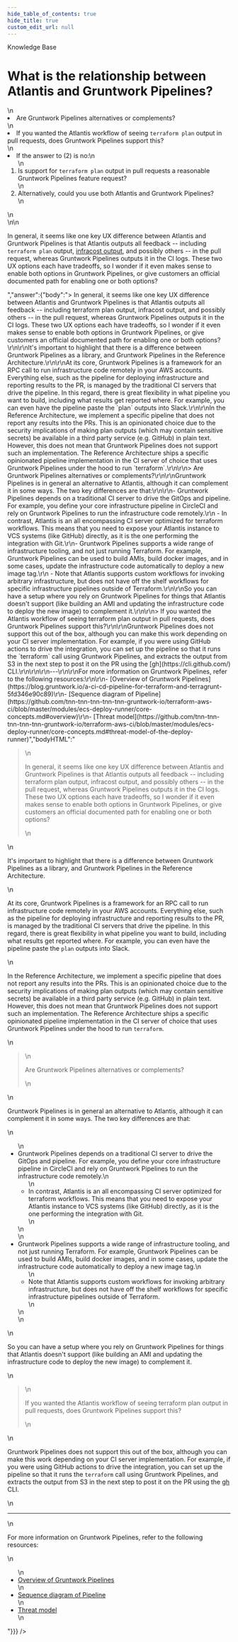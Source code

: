 ```yaml
---
hide_table_of_contents: true
hide_title: true
custom_edit_url: null
---
```



<head>
  <link rel="canonical" href="https://github.com/tnn-tnn-tnn-tnn-tnn-gruntwork-io/knowledge-base/discussions/75" />
</head>

<CenterLayout>
<span className="searchCategory">Knowledge Base</span>
<h1>What is the relationship between Atlantis and Gruntwork Pipelines?</h1>
<GitHub discussion={{"id":"D_kwDOF8slf84AONqR","number":75,"author":{"login":"josh-padnick"},"title":"What is the relationship between Atlantis and Gruntwork Pipelines?","body":"1. Are Gruntwork Pipelines alternatives or complements?\r\n2. If you wanted the Atlantis workflow of seeing `terraform plan` output in pull requests, does Gruntwork Pipelines support this? \r\n3. If the answer to (2) is no:\r\n   1. Is support for `terraform plan` output in pull requests a reasonable Gruntwork Pipelines feature request?\r\n   1. Alternatively, could you use both Atlantis and Gruntwork Pipelines?\r\n\r\nIn general, it seems like one key UX difference between Atlantis and Gruntwork Pipelines is that Atlantis outputs all feedback -- including `terraform plan` output, [infracost output](https://github.com/infracost/infracost-atlantis), and possibly others -- in the pull request, whereas Gruntwork Pipelines outputs it in the CI logs. These two UX options each have tradeoffs, so I wonder if it even makes sense to enable both options in Gruntwork Pipelines, or give customers an official documented path for enabling one or both options?","bodyHTML":"<ol dir=\"auto\">\n<li>Are Gruntwork Pipelines alternatives or complements?</li>\n<li>If you wanted the Atlantis workflow of seeing <code class=\"notranslate\">terraform plan</code> output in pull requests, does Gruntwork Pipelines support this?</li>\n<li>If the answer to (2) is no:\n<ol dir=\"auto\">\n<li>Is support for <code class=\"notranslate\">terraform plan</code> output in pull requests a reasonable Gruntwork Pipelines feature request?</li>\n<li>Alternatively, could you use both Atlantis and Gruntwork Pipelines?</li>\n</ol>\n</li>\n</ol>\n<p dir=\"auto\">In general, it seems like one key UX difference between Atlantis and Gruntwork Pipelines is that Atlantis outputs all feedback -- including <code class=\"notranslate\">terraform plan</code> output, <a href=\"https://github.com/infracost/infracost-atlantis\">infracost output</a>, and possibly others -- in the pull request, whereas Gruntwork Pipelines outputs it in the CI logs. These two UX options each have tradeoffs, so I wonder if it even makes sense to enable both options in Gruntwork Pipelines, or give customers an official documented path for enabling one or both options?</p>","answer":{"body":"> In general, it seems like one key UX difference between Atlantis and Gruntwork Pipelines is that Atlantis outputs all feedback -- including terraform plan output, infracost output, and possibly others -- in the pull request, whereas Gruntwork Pipelines outputs it in the CI logs. These two UX options each have tradeoffs, so I wonder if it even makes sense to enable both options in Gruntwork Pipelines, or give customers an official documented path for enabling one or both options?\r\n\r\nIt's important to highlight that there is a difference between Gruntwork Pipelines as a library, and Gruntwork Pipelines in the Reference Architecture.\r\n\r\nAt its core, Gruntwork Pipelines is a framework for an RPC call to run infrastructure code remotely in your AWS accounts. Everything else, such as the pipeline for deploying infrastructure and reporting results to the PR, is managed by the traditional CI servers that drive the pipeline. In this regard, there is great flexibility in what pipeline you want to build, including what results get reported where. For example, you can even have the pipeline paste the `plan` outputs into Slack.\r\n\r\nIn the Reference Architecture, we implement a specific pipeline that does not report any results into the PRs. This is an opinionated choice due to the security implications of making plan outputs (which may contain sensitive secrets) be available in a third party service (e.g. GitHub) in plain text. However, this does not mean that Gruntwork Pipelines does not support such an implementation. The Reference Architecture ships a specific opinionated pipeline implementation in the CI server of choice that uses Gruntwork Pipelines under the hood to run `terraform`.\r\n\r\n> Are Gruntwork Pipelines alternatives or complements?\r\n\r\nGruntwork Pipelines is in general an alternative to Atlantis, although it can complement it in some ways. The two key differences are that:\r\n\r\n- Gruntwork Pipelines depends on a traditional CI server to drive the GitOps and pipeline. For example, you define your core infrastructure pipeline in CircleCI and rely on Gruntwork Pipelines to run the infrastructure code remotely.\r\n    - In contrast, Atlantis is an all encompassing CI server optimized for terraform workflows. This means that you need to expose your Atlantis instance to VCS systems (like GitHub) directly, as it is the one performing the integration with Git.\r\n- Gruntwork Pipelines supports a wide range of infrastructure tooling, and not just running Terraform. For example, Gruntwork Pipelines can be used to build AMIs, build docker images, and in some cases, update the infrastructure code automatically to deploy a new image tag.\r\n    - Note that Atlantis supports custom workflows for invoking arbitrary infrastructure, but does not have off the shelf workflows for specific infrastructure pipelines outside of Terraform.\r\n\r\nSo you can have a setup where you rely on Gruntwork Pipelines for things that Atlantis doesn't support (like building an AMI and updating the infrastructure code to deploy the new image) to complement it.\r\n\r\n> If you wanted the Atlantis workflow of seeing terraform plan output in pull requests, does Gruntwork Pipelines support this?\r\n\r\nGruntwork Pipelines does not support this out of the box, although you can make this work depending on your CI server implementation. For example, if you were using GitHub actions to drive the integration, you can set up the pipeline so that it runs the `terraform` call using Gruntwork Pipelines, and extracts the output from S3 in the next step to post it on the PR using the [gh](https://cli.github.com/) CLI.\r\n\r\n\r\n---\r\n\r\nFor more information on Gruntwork Pipelines, refer to the following resources:\r\n\r\n- [Overview of Gruntwork Pipelines](https://blog.gruntwork.io/a-ci-cd-pipeline-for-terraform-and-terragrunt-5fd346e90c89)\r\n- [Sequence diagram of Pipeline](https://github.com/tnn-tnn-tnn-tnn-tnn-gruntwork-io/terraform-aws-ci/blob/master/modules/ecs-deploy-runner/core-concepts.md#overview)\r\n- [Threat model](https://github.com/tnn-tnn-tnn-tnn-tnn-gruntwork-io/terraform-aws-ci/blob/master/modules/ecs-deploy-runner/core-concepts.md#threat-model-of-the-deploy-runner)","bodyHTML":"<blockquote>\n<p dir=\"auto\">In general, it seems like one key UX difference between Atlantis and Gruntwork Pipelines is that Atlantis outputs all feedback -- including terraform plan output, infracost output, and possibly others -- in the pull request, whereas Gruntwork Pipelines outputs it in the CI logs. These two UX options each have tradeoffs, so I wonder if it even makes sense to enable both options in Gruntwork Pipelines, or give customers an official documented path for enabling one or both options?</p>\n</blockquote>\n<p dir=\"auto\">It's important to highlight that there is a difference between Gruntwork Pipelines as a library, and Gruntwork Pipelines in the Reference Architecture.</p>\n<p dir=\"auto\">At its core, Gruntwork Pipelines is a framework for an RPC call to run infrastructure code remotely in your AWS accounts. Everything else, such as the pipeline for deploying infrastructure and reporting results to the PR, is managed by the traditional CI servers that drive the pipeline. In this regard, there is great flexibility in what pipeline you want to build, including what results get reported where. For example, you can even have the pipeline paste the <code class=\"notranslate\">plan</code> outputs into Slack.</p>\n<p dir=\"auto\">In the Reference Architecture, we implement a specific pipeline that does not report any results into the PRs. This is an opinionated choice due to the security implications of making plan outputs (which may contain sensitive secrets) be available in a third party service (e.g. GitHub) in plain text. However, this does not mean that Gruntwork Pipelines does not support such an implementation. The Reference Architecture ships a specific opinionated pipeline implementation in the CI server of choice that uses Gruntwork Pipelines under the hood to run <code class=\"notranslate\">terraform</code>.</p>\n<blockquote>\n<p dir=\"auto\">Are Gruntwork Pipelines alternatives or complements?</p>\n</blockquote>\n<p dir=\"auto\">Gruntwork Pipelines is in general an alternative to Atlantis, although it can complement it in some ways. The two key differences are that:</p>\n<ul dir=\"auto\">\n<li>Gruntwork Pipelines depends on a traditional CI server to drive the GitOps and pipeline. For example, you define your core infrastructure pipeline in CircleCI and rely on Gruntwork Pipelines to run the infrastructure code remotely.\n<ul dir=\"auto\">\n<li>In contrast, Atlantis is an all encompassing CI server optimized for terraform workflows. This means that you need to expose your Atlantis instance to VCS systems (like GitHub) directly, as it is the one performing the integration with Git.</li>\n</ul>\n</li>\n<li>Gruntwork Pipelines supports a wide range of infrastructure tooling, and not just running Terraform. For example, Gruntwork Pipelines can be used to build AMIs, build docker images, and in some cases, update the infrastructure code automatically to deploy a new image tag.\n<ul dir=\"auto\">\n<li>Note that Atlantis supports custom workflows for invoking arbitrary infrastructure, but does not have off the shelf workflows for specific infrastructure pipelines outside of Terraform.</li>\n</ul>\n</li>\n</ul>\n<p dir=\"auto\">So you can have a setup where you rely on Gruntwork Pipelines for things that Atlantis doesn't support (like building an AMI and updating the infrastructure code to deploy the new image) to complement it.</p>\n<blockquote>\n<p dir=\"auto\">If you wanted the Atlantis workflow of seeing terraform plan output in pull requests, does Gruntwork Pipelines support this?</p>\n</blockquote>\n<p dir=\"auto\">Gruntwork Pipelines does not support this out of the box, although you can make this work depending on your CI server implementation. For example, if you were using GitHub actions to drive the integration, you can set up the pipeline so that it runs the <code class=\"notranslate\">terraform</code> call using Gruntwork Pipelines, and extracts the output from S3 in the next step to post it on the PR using the <a href=\"https://cli.github.com/\">gh</a> CLI.</p>\n<hr>\n<p dir=\"auto\">For more information on Gruntwork Pipelines, refer to the following resources:</p>\n<ul dir=\"auto\">\n<li><a href=\"https://blog.gruntwork.io/a-ci-cd-pipeline-for-terraform-and-terragrunt-5fd346e90c89\" rel=\"nofollow\">Overview of Gruntwork Pipelines</a></li>\n<li><a href=\"https://github.com/tnn-tnn-tnn-tnn-tnn-gruntwork-io/terraform-aws-ci/blob/master/modules/ecs-deploy-runner/core-concepts.md#overview\">Sequence diagram of Pipeline</a></li>\n<li><a href=\"https://github.com/tnn-tnn-tnn-tnn-tnn-gruntwork-io/terraform-aws-ci/blob/master/modules/ecs-deploy-runner/core-concepts.md#threat-model-of-the-deploy-runner\">Threat model</a></li>\n</ul>"}}} />

</CenterLayout>
  

<!-- ##DOCS-SOURCER-START
{
  "sourcePlugin": "github-discussions",
  "hash": "331a8983a5a4f747dbe6e8e862cfb038"
}
##DOCS-SOURCER-END -->
